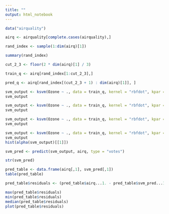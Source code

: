 ```yaml
---
title: ""
output: html_notebook
---
```

```r
data("airquality")
```

```r
airq <- airquality[complete.cases(airquality),]
```

```r
rand_index <- sample(1:dim(airq)[1])
```
```r
summary(rand_index)
```

```r
cut_2_3 <- floor(2 * dim(airq)[1] / 3)
```

```r
train_q <- airq[rand_index[1:cut_2_3],]
```

```r
pred_q <- airq[rand_index[(cut_2_3 + 1) : dim(airq)[1]], ]
```

```r
svm_output <- ksvm(Ozone ~ ., data = train_q, kernel = "rbfdot", kpar = "automatic", C = 5, cross = 3, prob.model = TRUE)
svm_output
```

```r
svm_output <- ksvm(Ozone ~ ., data = train_q, kernel = "rbfdot", kpar = "automatic", C = 50, cross = 3, prob.model = TRUE)
svm_output
```

```r
svm_output <- ksvm(Ozone ~ ., data = train_q, kernel = "rbfdot", kpar = "automatic", C = 3, cross = 3, prob.model = TRUE)
svm_output
```

```r
svm_output <- ksvm(Ozone ~ ., data = train_q, kernel = "rbfdot", kpar = "automatic", C = 500000, cross = 3, prob.model = TRUE)
svm_output
hist(alpha(svm_output)[[1]])
```

```r
svm_pred <- predict(svm_output, airq, type = "votes")
```

```r
str(svm_pred)
```

```r
pred_table <- data.frame(airq[,1], svm_pred[,1])
table(pred_table)
```

```r
pred_table$residuals <- (pred_table$airq...1. - pred_table$svm_pred...1.)
```

```r
max(pred_table$residuals)
min(pred_table$residuals)
median(pred_table$residuals)
plot(pred_table$residuals)
```

